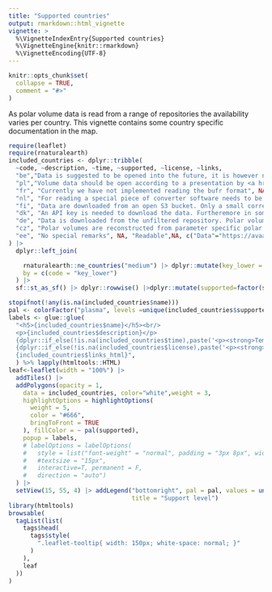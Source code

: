 ```yaml
---
title: "Supported countries"
output: rmarkdown::html_vignette
vignette: >
  %\VignetteIndexEntry{Supported countries}
  %\VignetteEngine{knitr::rmarkdown}
  %\VignetteEncoding{UTF-8}
---
```


```r
knitr::opts_chunk$set(
  collapse = TRUE,
  comment = "#>"
)
```

As polar volume data is read from a range of repositories the availability varies per country. This vignette contains some country specific documentation in the map. 

```r
require(leaflet)
require(rnaturalearth)
included_countries <- dplyr::tribble(
  ~code, ~description, ~time, ~supported, ~license, ~links,
  "be","Data is suggested to be opened into the future, it is however not yet accessible.",NA,"Information",NA,c("More info"="https://opendata.meteo.be/geonetwork/srv/eng/catalog.search#/metadata/RMI_DATASET_JABBEKE_VOLUME"),
  "pl","Volume data should be open according to a presentation by <a href='https://poster.easyabstract.it/ERAD2024/abstract/15550/161/884'>Groenemeijer et al</a> at erad2024. However no link is known by the authors of the package up to now.",NA,"Information",NA, list(),
  "fr", "Currently we have not implemented reading the bufr format", NA, "Not implemented",NA, list(),
  "nl", "For reading a special piece of converter software needs to be available. Furthermore for large datasets it might be advantagious to create a personal API key.", NA, "Readable","CC BY 4.0<sup> <a href='https://dataplatform.knmi.nl/dataset/radar-volume-full-herwijnen-1-0'>1</a>, <a href='https://dataplatform.knmi.nl/dataset/radar-volume-denhelder-2-0'>2</a></sup>", list(),
  "fi", "Data are downloaded from an open S3 bucket. Only a small correction to the `hdf5` file is needed to read the files.", NA, "Readable","CC BY 4.0<sup> <a href='https://en.ilmatieteenlaitos.fi/radar-data-on-aws-s3'>1</a></sup>", c('Data Documentation'='https://en.ilmatieteenlaitos.fi/radar-data-on-aws-s3'),
  "dk", "An API key is needed to download the data. Furtheremore in some cases the RHOHV parameter does not seem to reach 1.", "Only the last 6 months", "Readable",NA, c("Data description"="https://opendatadocs.dmi.govcloud.dk/Data/Radar_Data","API description"="https://opendatadocs.dmi.govcloud.dk/en/APIs/Radar_Data_API","Getting a API key"="https://opendatadocs.dmi.govcloud.dk/en/Authentication"),
  "de", "Data is downloaded from the unfiltered repository. Polar volumes are reconstructed from separate parameters", "Only the last three days", "Readable",NA, c("Data documentation"="https://www.dwd.de/EN/ourservices/radar_products/radar_products.html"),
  "cz", "Polar volumes are reconstructed from parameter specific polar volumes", "The last three days are available", "Readable",NA, c('Data description'='https://opendata.chmi.cz/meteorology/weather/radar/radar_description_en.pdf'),
  "ee", "No special remarks", NA, "Readable",NA, c("Data"="https://avaandmed.keskkonnaportaal.ee/dhs/Active/documentList.aspx?ViewId=b92201f4-8b48-4d3a-b410-30c8ce4016d5")
) |>
  dplyr::left_join(

    rnaturalearth::ne_countries("medium") |> dplyr::mutate(key_lower = tolower(iso_a2_eh)),
    by = c(code = "key_lower")
  ) |>
  sf::st_as_sf() |> dplyr::rowwise() |>dplyr::mutate(supported=factor(supported),links_html=dplyr::if_else(length(links)==0,'',paste("<p><strong>Links: </strong><ul>",paste0("<li><a href='",links,"'>",names(links),"</a></li>", collapse = ""),"</ul></p>")))

stopifnot(!any(is.na(included_countries$name)))
pal <- colorFactor("plasma", levels =unique(included_countries$supported) )
labels <- glue::glue(
  "<h5>{included_countries$name}</h5><br/>
  <p>{included_countries$description}</p>
  {dplyr::if_else(!is.na(included_countries$time),paste('<p><strong>Temporal restrictions:</strong>',included_countries$time,'</p>'),'')}
  {dplyr::if_else(!is.na(included_countries$license),paste('<p><strong>License:</strong>',included_countries$license,'</p>'),'')}
  {included_countries$links_html}",
  ) %>% lapply(htmltools::HTML)
leaf<-leaflet(width = "100%") |>
  addTiles() |>
  addPolygons(opacity = 1,
    data = included_countries, color="white",weight = 3,
    highlightOptions = highlightOptions(
      weight = 5,
      color = "#666",
      bringToFront = TRUE
    ), fillColor = ~ pal(supported),
    popup = labels,
    # labelOptions = labelOptions(
    #   style = list("font-weight" = "normal", padding = "3px 8px", width="250px",    "white-space"="normal"),
    #   #textsize = "15px", 
    #   interactive=T, permanent = F,
    #   direction = "auto")
  ) |>
  setView(15, 55, 4) |> addLegend("bottomright", pal = pal, values = unique(included_countries$supported),
                                  title = "Support level") 
library(htmltools)
browsable(
  tagList(list(
    tags$head(
      tags$style(
        ".leaflet-tooltip{ width: 150px; white-space: normal; }"
      )
    ),
    leaf
  ))
)
```
